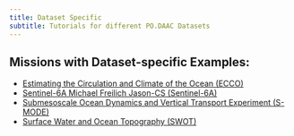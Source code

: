 ```yaml
---
title: Dataset Specific
subtitle: Tutorials for different PO.DAAC Datasets
---
```


## Missions with Dataset-specific Examples:

- [Estimating the Circulation and Climate of the Ocean (ECCO)](../notebooks/meetings_workshops/workshop_osm_2022/ECCO_ssh_sst_corr.ipynb)
- [Sentinel-6A Michael Freilich Jason-CS (Sentinel-6A)](../notebooks/sentinel-6/Access_Sentinel6_By_CyclePass.ipynb)
- [Submesoscale Ocean Dynamics and Vertical Transport Experiment (S-MODE)](SMODE.qmd)
- [Surface Water and Ocean Topography (SWOT)](SWOT.qmd)